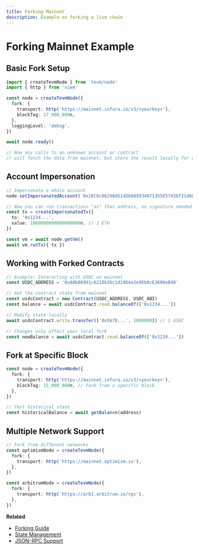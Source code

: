 ```yaml
---
title: Forking Mainnet
description: Example on forking a live chain
---
```


# Forking Mainnet Example

## Basic Fork Setup

```ts
import { createTevmNode } from 'tevm/node'
import { http } from 'viem'

const node = createTevmNode({
  fork: {
    transport: http('https://mainnet.infura.io/v3/<yourkey>'),
    blockTag: 17_000_000n,
  },
  loggingLevel: 'debug',
})

await node.ready()

// Now any calls to an unknown account or contract
// will fetch the data from mainnet, but store the result locally for caching.
```

## Account Impersonation

```ts
// Impersonate a whale account
node.setImpersonatedAccount('0x28C6c06298d514Db089934071355E5743bf21d60') // Binance 14

// Now you can run transactions "as" that address, no signature needed
const tx = createImpersonatedTx({
  to: '0x1234...',
  value: 1000000000000000000n, // 1 ETH
})

const vm = await node.getVm()
await vm.runTx({ tx })
```

## Working with Forked Contracts

```ts
// Example: Interacting with USDC on mainnet
const USDC_ADDRESS = '0xA0b86991c6218b36c1d19D4a2e9Eb0cE3606eB48'

// Get the contract state from mainnet
const usdcContract = new Contract(USDC_ADDRESS, USDC_ABI)
const balance = await usdcContract.read.balanceOf(['0x1234...'])

// Modify state locally
await usdcContract.write.transfer(['0x5678...', 1000000]) // 1 USDC

// Changes only affect your local fork
const newBalance = await usdcContract.read.balanceOf(['0x1234...'])
```

## Fork at Specific Block

```ts
const node = createTevmNode({
  fork: {
    transport: http('https://mainnet.infura.io/v3/<yourkey>'),
    blockTag: 15_000_000n, // Fork from a specific block
  },
})

// Test historical state
const historicalBalance = await getBalance(address)
```

## Multiple Network Support

```ts
// Fork from different networks
const optimismNode = createTevmNode({
  fork: {
    transport: http('https://mainnet.optimism.io'),
  },
})

const arbitrumNode = createTevmNode({
  fork: {
    transport: http('https://arb1.arbitrum.io/rpc'),
  },
})
```

**Related**
- [Forking Guide](../core/forking)
- [State Management](../core/managing-state)
- [JSON-RPC Support](../api/json-rpc)